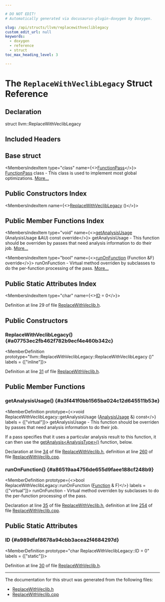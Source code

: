 ```yaml
---

# DO NOT EDIT!
# Automatically generated via docusaurus-plugin-doxygen by Doxygen.

slug: /api/structs/llvm/replacewithvecliblegacy
custom_edit_url: null
keywords:
  - doxygen
  - reference
  - struct
toc_max_heading_level: 3

---
```





# The `ReplaceWithVeclibLegacy` Struct Reference

<DoxygenPage pluginConfig={pluginConfig}>



## Declaration

<CodeBlock>struct llvm::ReplaceWithVeclibLegacy</CodeBlock>

## Included Headers

<IncludesList>
<IncludesListItem
  filePath="llvm/CodeGen/ReplaceWithVeclib.h"
  permalink="/docs/api/files/include/include/llvm/include/llvm/codegen/replacewithveclib-h"
  isLocal="true" />
</IncludesList>

## Base struct

<MembersIndex>

<MembersIndexItem
  type="class"
  name={<><a href="/docs/api/classes/llvm/functionpass">FunctionPass</a></>}>
<a href="/docs/api/classes/llvm/functionpass">FunctionPass</a> class - This class is used to implement most global optimizations. <a href="/docs/api/classes/llvm/functionpass/#details">More...</a>
</MembersIndexItem>

</MembersIndex>

## Public Constructors Index

<MembersIndex>

<MembersIndexItem
  name={<><a href="#a07753ec2fb462f782b9ecf4e460b342c">ReplaceWithVeclibLegacy</a> ()</>}>
</MembersIndexItem>

</MembersIndex>

## Public Member Functions Index

<MembersIndex>

<MembersIndexItem
  type="void"
  name={<><a href="#a3f441f0bb1565ba024c12d645511b53e">getAnalysisUsage</a> (AnalysisUsage &amp;AU) const override</>}>
getAnalysisUsage - This function should be overriden by passes that need analysis information to do their job. <a href="#a3f441f0bb1565ba024c12d645511b53e">More...</a>
</MembersIndexItem>

<MembersIndexItem
  type="bool"
  name={<><a href="#a86519aa4756de655d9faee188cf248b9">runOnFunction</a> (Function &amp;F) override</>}>
runOnFunction - Virtual method overriden by subclasses to do the per-function processing of the pass. <a href="#a86519aa4756de655d9faee188cf248b9">More...</a>
</MembersIndexItem>

</MembersIndex>

## Public Static Attributes Index

<MembersIndex>

<MembersIndexItem
  type="char"
  name={<><a href="#a989dfaf8678a94cbb3acea2f4684297d">ID</a> = 0</>}>
</MembersIndexItem>

</MembersIndex>


Definition at line 29 of file <a href="/docs/api/files/include/include/llvm/include/llvm/codegen/replacewithveclib-h">ReplaceWithVeclib.h</a>.

<SectionDefinition>

## Public Constructors

### ReplaceWithVeclibLegacy() {#a07753ec2fb462f782b9ecf4e460b342c}

<MemberDefinition
  prototype="llvm::ReplaceWithVeclibLegacy::ReplaceWithVeclibLegacy ()"
  labels = {["inline"]}>

Definition at line <a href="/docs/api/files/include/include/llvm/include/llvm/codegen/replacewithveclib-h/#l00031">31</a> of file <a href="/docs/api/files/include/include/llvm/include/llvm/codegen/replacewithveclib-h">ReplaceWithVeclib.h</a>.
</MemberDefinition>

</SectionDefinition>

<SectionDefinition>

## Public Member Functions

### getAnalysisUsage() {#a3f441f0bb1565ba024c12d645511b53e}

<MemberDefinition
  prototype={<>void ReplaceWithVeclibLegacy::getAnalysisUsage (<a href="/docs/api/classes/llvm/analysisusage">AnalysisUsage</a> &amp;) const</>}
  labels = {["virtual"]}>
getAnalysisUsage - This function should be overriden by passes that need analysis information to do their job.

If a pass specifies that it uses a particular analysis result to this function, it can then use the <a href="/docs/api/classes/llvm/pass/#a4863e5e463fb79955269fbf7fbf52b80">getAnalysis&lt;AnalysisType&gt;()</a> function, below.

Declaration at line <a href="/docs/api/files/include/include/llvm/include/llvm/codegen/replacewithveclib-h/#l00034">34</a> of file <a href="/docs/api/files/include/include/llvm/include/llvm/codegen/replacewithveclib-h">ReplaceWithVeclib.h</a>, definition at line <a href="/docs/api/files/lib/lib/codegen/replacewithveclib-cpp/#l00260">260</a> of file <a href="/docs/api/files/lib/lib/codegen/replacewithveclib-cpp">ReplaceWithVeclib.cpp</a>.
</MemberDefinition>

### runOnFunction() {#a86519aa4756de655d9faee188cf248b9}

<MemberDefinition
  prototype={<>bool ReplaceWithVeclibLegacy::runOnFunction (<a href="/docs/api/classes/llvm/function">Function</a> &amp; F)</>}
  labels = {["virtual"]}>
runOnFunction - Virtual method overriden by subclasses to do the per-function processing of the pass.

Declaration at line <a href="/docs/api/files/include/include/llvm/include/llvm/codegen/replacewithveclib-h/#l00035">35</a> of file <a href="/docs/api/files/include/include/llvm/include/llvm/codegen/replacewithveclib-h">ReplaceWithVeclib.h</a>, definition at line <a href="/docs/api/files/lib/lib/codegen/replacewithveclib-cpp/#l00254">254</a> of file <a href="/docs/api/files/lib/lib/codegen/replacewithveclib-cpp">ReplaceWithVeclib.cpp</a>.
</MemberDefinition>

</SectionDefinition>

<SectionDefinition>

## Public Static Attributes

### ID {#a989dfaf8678a94cbb3acea2f4684297d}

<MemberDefinition
  prototype="char ReplaceWithVeclibLegacy::ID = 0"
  labels = {["static"]}>

Definition at line <a href="/docs/api/files/include/include/llvm/include/llvm/codegen/replacewithveclib-h/#l00030">30</a> of file <a href="/docs/api/files/include/include/llvm/include/llvm/codegen/replacewithveclib-h">ReplaceWithVeclib.h</a>.
</MemberDefinition>

</SectionDefinition>

<hr/>

The documentation for this struct was generated from the following files:

<ul>
<li><a href="/docs/api/files/include/include/llvm/include/llvm/codegen/replacewithveclib-h">ReplaceWithVeclib.h</a></li>
<li><a href="/docs/api/files/lib/lib/codegen/replacewithveclib-cpp">ReplaceWithVeclib.cpp</a></li>
</ul>

</DoxygenPage>
